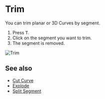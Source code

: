 
# Trim

<Reference shortcut="T" command="Trim" button="Toolbar" />

You can trim planar or 3D Curves by segment. 

1. Press <kbd>T</kbd>.
2. Click on the segment you want to trim.
3. The segment is removed.

![Trim](/img/trim.gif)

## See also
- [Cut Curve](./cut-curve)
- [Explode](./explode)
- [Split Segment](./split-segment)



